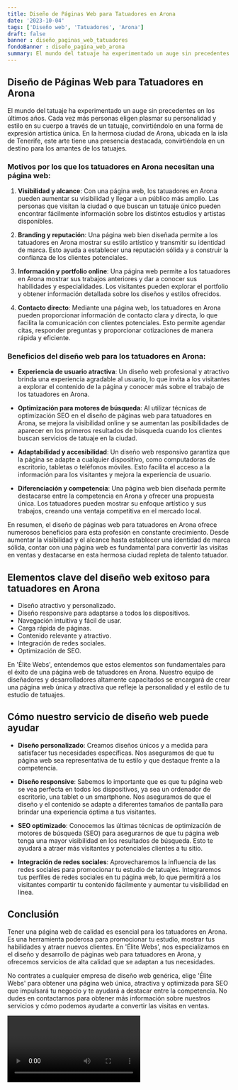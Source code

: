 ```yaml
---
title: Diseño de Páginas Web para Tatuadores en Arona
date: '2023-10-04'
tags: ['Diseño web', 'Tatuadores', 'Arona']
draft: false
banner : diseño_paginas_web_tatuadores
fondoBanner : diseño_pagina_web_arona
summary: El mundo del tatuaje ha experimentado un auge sin precedentes en los últimos años. Cada vez más personas eligen plasmar su personalidad y estilo en su cuerpo a través de un tatuaje, convirtiéndolo en una forma de expresión artística única. En la hermosa ciudad de Arona, ubicada en la isla de Tenerife, este arte tiene una presencia destacada, convirtiéndola en un destino para los amantes de los tatuajes.
---
```


## Diseño de Páginas Web para Tatuadores en Arona

El mundo del tatuaje ha experimentado un auge sin precedentes en los últimos años. Cada vez más personas eligen plasmar su personalidad y estilo en su cuerpo a través de un tatuaje, convirtiéndolo en una forma de expresión artística única. En la hermosa ciudad de Arona, ubicada en la isla de Tenerife, este arte tiene una presencia destacada, convirtiéndola en un destino para los amantes de los tatuajes.

### Motivos por los que los tatuadores en Arona necesitan una página web:

1. **Visibilidad y alcance**: Con una página web, los tatuadores en Arona pueden aumentar su visibilidad y llegar a un público más amplio. Las personas que visitan la ciudad o que buscan un tatuaje único pueden encontrar fácilmente información sobre los distintos estudios y artistas disponibles.

2. **Branding y reputación**: Una página web bien diseñada permite a los tatuadores en Arona mostrar su estilo artístico y transmitir su identidad de marca. Esto ayuda a establecer una reputación sólida y a construir la confianza de los clientes potenciales.

3. **Información y portfolio online**: Una página web permite a los tatuadores en Arona mostrar sus trabajos anteriores y dar a conocer sus habilidades y especialidades. Los visitantes pueden explorar el portfolio y obtener información detallada sobre los diseños y estilos ofrecidos.

4. **Contacto directo**: Mediante una página web, los tatuadores en Arona pueden proporcionar información de contacto clara y directa, lo que facilita la comunicación con clientes potenciales. Esto permite agendar citas, responder preguntas y proporcionar cotizaciones de manera rápida y eficiente.

### Beneficios del diseño web para los tatuadores en Arona:

- **Experiencia de usuario atractiva**: Un diseño web profesional y atractivo brinda una experiencia agradable al usuario, lo que invita a los visitantes a explorar el contenido de la página y conocer más sobre el trabajo de los tatuadores en Arona.

- **Optimización para motores de búsqueda**: Al utilizar técnicas de optimización SEO en el diseño de páginas web para tatuadores en Arona, se mejora la visibilidad online y se aumentan las posibilidades de aparecer en los primeros resultados de búsqueda cuando los clientes buscan servicios de tatuaje en la ciudad.

- **Adaptabilidad y accesibilidad**: Un diseño web responsivo garantiza que la página se adapte a cualquier dispositivo, como computadoras de escritorio, tabletas o teléfonos móviles. Esto facilita el acceso a la información para los visitantes y mejora la experiencia de usuario.

- **Diferenciación y competencia**: Una página web bien diseñada permite destacarse entre la competencia en Arona y ofrecer una propuesta única. Los tatuadores pueden mostrar su enfoque artístico y sus trabajos, creando una ventaja competitiva en el mercado local.

En resumen, el diseño de páginas web para tatuadores en Arona ofrece numerosos beneficios para esta profesión en constante crecimiento. Desde aumentar la visibilidad y el alcance hasta establecer una identidad de marca sólida, contar con una página web es fundamental para convertir las visitas en ventas y destacarse en esta hermosa ciudad repleta de talento tatuador.

<GifSeo />

<Cta />

## Elementos clave del diseño web exitoso para tatuadores en Arona

- Diseño atractivo y personalizado.
- Diseño responsive para adaptarse a todos los dispositivos.
- Navegación intuitiva y fácil de usar.
- Carga rápida de páginas.
- Contenido relevante y atractivo.
- Integración de redes sociales.
- Optimización de SEO.

En 'Élite Webs', entendemos que estos elementos son fundamentales para el éxito de una página web de tatuadores en Arona. Nuestro equipo de diseñadores y desarrolladores altamente capacitados se encargará de crear una página web única y atractiva que refleje la personalidad y el estilo de tu estudio de tatuajes.

## Cómo nuestro servicio de diseño web puede ayudar

- **Diseño personalizado**: Creamos diseños únicos y a medida para satisfacer tus necesidades específicas. Nos aseguramos de que tu página web sea representativa de tu estilo y que destaque frente a la competencia.

- **Diseño responsive**: Sabemos lo importante que es que tu página web se vea perfecta en todos los dispositivos, ya sea un ordenador de escritorio, una tablet o un smartphone. Nos aseguramos de que el diseño y el contenido se adapte a diferentes tamaños de pantalla para brindar una experiencia óptima a tus visitantes.

- **SEO optimizado**: Conocemos las últimas técnicas de optimización de motores de búsqueda (SEO) para asegurarnos de que tu página web tenga una mayor visibilidad en los resultados de búsqueda. Esto te ayudará a atraer más visitantes y potenciales clientes a tu sitio.

- **Integración de redes sociales**: Aprovecharemos la influencia de las redes sociales para promocionar tu estudio de tatuajes. Integraremos tus perfiles de redes sociales en tu página web, lo que permitirá a los visitantes compartir tu contenido fácilmente y aumentar tu visibilidad en línea.

## Conclusión

Tener una página web de calidad es esencial para los tatuadores en Arona. Es una herramienta poderosa para promocionar tu estudio, mostrar tus habilidades y atraer nuevos clientes. En 'Élite Webs', nos especializamos en el diseño y desarrollo de páginas web para tatuadores en Arona, y ofrecemos servicios de alta calidad que se adaptan a tus necesidades.

No contrates a cualquier empresa de diseño web genérica, elige 'Élite Webs' para obtener una página web única, atractiva y optimizada para SEO que impulsará tu negocio y te ayudará a destacar entre la competencia. No dudes en contactarnos para obtener más información sobre nuestros servicios y cómo podemos ayudarte a convertir las visitas en ventas.

<Video />

<CtaBot job='Tatuadores' city='Arona'/>

<Gmaps query='Arona+españa+maps' />
